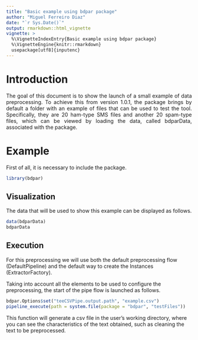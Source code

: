 ```yaml
---
title: "Basic example using bdpar package"
author: "Miguel Ferreiro Diaz"
date: "`r Sys.Date()`"
output: rmarkdown::html_vignette
vignette: >
  %\VignetteIndexEntry{Basic example using bdpar package}
  %\VignetteEngine{knitr::rmarkdown}
  usepackage[utf8]{inputenc}
---
```


# Introduction

<div style = "text-align: justify">
The goal of this document is to show the launch of a small example of data preprocessing. To achieve this from version 1.0.1, the package brings by default a folder with an example of files that can be used to test the tool. Specifically, they are 20 ham-type SMS files and another 20 spam-type files, which can be viewed by loading the data, called bdparData, associated with the package.
</div>

# Example

<div style="text-aling:justify">
First of all, it is necessary to include the package.

```R
library(bdpar)
```

</div>

## Visualization

<div style="text-aling:justify">
The data that will be used to show this example can be displayed as follows.  

```R
data(bdparData)
bdparData
```

</div>

## Execution

<div style="text-aling:justify">
For this preprocessing we will use both the default preprocessing flow (DefaultPipeline) and the default way to create the Instances (ExtractorFactory). 

Taking into account all the elements to be used to configure the preprocessing, the start of the pipe flow is launched as follows.

```R
bdpar.Options$set("teeCSVPipe.output.path", "example.csv")
pipeline_execute(path = system.file(package = "bdpar", "testFiles"))
```

This function will generate a csv file in the user's working directory, where you can see the characteristics of the text obtained, such as cleaning the text to be preprocessed.
</div>
